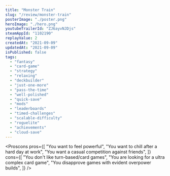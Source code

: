 ```yaml
---
title: "Monster Train"
slug: "/review/monster-train"
posterImage: "./poster.png"
heroImage: "./hero.png"
youtubeTrailerId: "ZJ6ayvNJDjs"
steamAppId: "1102190"
replayValue: 2
createdAt: "2021-09-09"
updatedAt: "2021-09-09"
isPublished: false
tags:
  - "fantasy"
  - "card-game"
  - "strategy"
  - "relaxing"
  - "deckbuilder"
  - "just-one-more"
  - "pass-the-time"
  - "well-polished"
  - "quick-save"
  - "mods"
  - "leaderboards"
  - "timed-challenges"
  - "scalable-difficulty"
  - "roguelite"
  - "achievements"
  - "cloud-save"
---
```


<Proscons
  pros={[
    "You want to feel powerful",
    "You want to chill after a hard day at work",
    "You want a casual competition against friends",
  ]}
  cons={[
    "You don't like turn-based/card games",
    "You are looking for a ultra complex card game",
    "You disapprove games with evident overpower builds",
  ]}
/>
